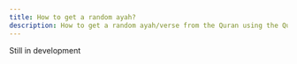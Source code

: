 ---
title: How to get a random ayah?
description: How to get a random ayah/verse from the Quran using the Quran API.
---

Still in development
